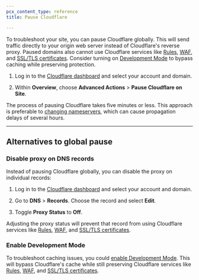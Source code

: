 ```yaml
---
pcx_content_type: reference
title: Pause Cloudflare

---
```


To troubleshoot your site, you can pause Cloudflare globally. This will send traffic directly to your origin web server instead of Cloudflare's reverse proxy. Paused domains also cannot use Cloudflare services like [Rules](/rules/), [WAF](/waf/), and [SSL/TLS certificates](/ssl/edge-certificates/). Consider turning on [Development Mode](/fundamentals/manage-domains/pause-cloudflare/#enable-development-mode) to bypass caching while preserving protection.

1. Log in to the [Cloudflare dashboard](https://dash.cloudflare.com/) and select your account and domain.

2. Within **Overview**, choose **Advanced Actions** > **Pause Cloudflare on Site**.

The process of pausing Cloudflare takes five minutes or less. This approach is preferable to [changing nameservers](/dns/zone-setups/full-setup/setup/), which can cause propagation delays of several hours.

***

## Alternatives to global pause

### Disable proxy on DNS records

Instead of pausing Cloudflare globally, you can disable the proxy on individual records:

1. Log in to the [Cloudflare dashboard](https://dash.cloudflare.com/) and select your account and domain.

2. Go to **DNS** > **Records**. Choose the record and select **Edit**.

3. Toggle **Proxy Status** to **Off**.

Adjusting the proxy status will prevent that record from using Cloudflare services like [Rules](/rules/), [WAF](/waf/), and [SSL/TLS certificates](/ssl/edge-certificates/).

### Enable Development Mode

To troubleshoot caching issues, you could [enable Development Mode](/cache/reference/development-mode/). This will bypass Cloudflare's cache while still preserving Cloudflare services like [Rules](/rules/), [WAF](/waf/), and [SSL/TLS certificates](/ssl/edge-certificates/).
